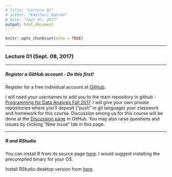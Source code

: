```yaml
---
# title: "Lecture 01"
# author: "Kasthuri Kannan"
# date: "Sept 07, 2017"
output: html_document
---
```


```r
knitr::opts_chunk$set(echo = TRUE)
```

---

### Lecture 01 (Sept. 08, 2017)

---

##### Register a GitHub account - Do this first! 

Register for a free individual account at [GitHub](https://github.com/). 

I will need your usernames to add you to the main repository in github - [Programming for Data Analysis Fall 2017]( https://github.com/PDA-NYU-Fall-2017). I will give your own private repositories where you'll deposit ("push" in git language) your classwork and homework for this course. Discussion among us for this course will be done at the [Discussion page](https://github.com/PDA-NYU-Fall-2017/Discussion/issues) in GitHub. You may also raise questions and issues by clicking "New issue" tab in this page.

---

##### R and RStudio

You can install R from its source page <a href="https://www.r-project.org/"target="_blank"> here</a>. I would suggest installing the precompiled binary for your OS.

Install RStudio desktop version from <a href="https://www.rstudio.com/products/RStudio/"target="_blank">here</a>.


